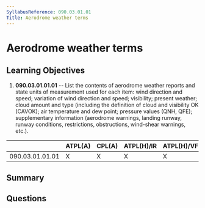 ```yaml
---
SyllabusReference: 090.03.01.01
Title: Aerodrome weather terms
---
```


# Aerodrome weather terms

## Learning Objectives

1.  **090.03.01.01.01** -- List the contents of aerodrome weather reports and
    state units of measurement used for each item: wind direction and speed;
    variation of wind direction and speed; visibility; present weather; cloud
    amount and type (including the definition of cloud and visibility OK (CAVOK);
    air temperature and dew point; pressure values (QNH, QFE); supplementary
    information (aerodrome warnings, landing runway, runway conditions,
    restrictions, obstructions, wind-shear warnings, etc.).

|                 | ATPL(A) | CPL(A) | ATPL(H)/IR | ATPL(H)/VFR | CPL(H) | IR | CBIR(A) |
| --------------- | ------- | ------ | ---------- | ----------- | ------ | -- | ------- |
| 090.03.01.01.01 | X       | X      | X          | X           | X      | X  | X       |

## Summary

## Questions
